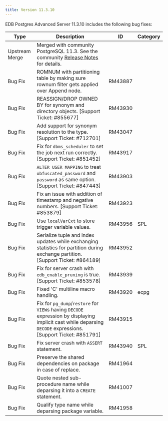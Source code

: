 ```yaml
---
title: Version 11.3.10
---
```


EDB Postgres Advanced Server 11.3.10 includes the following bug fixes:

| Type           | Description                                                                                                                                                                            | ID     | Category      | 
| -------------- | -------------------------------------------------------------------------------------------------------------------------------------------------------------------------------------- | ------ | ------------- |
| Upstream Merge | Merged with community PostgreSQL 11.3. See the community [Release Notes](https://www.postgresql.org/docs/11/release-11-3.html) for details.                                          |        |               |
| Bug&nbsp;Fix | ROMNUM with partitioning table by making sure rownum filter gets applied over Append node. | RM43887 |  |
| Bug Fix | REASSIGN/DROP OWNED BY for synonym and directory objects. [Support Ticket: #855677] | RM43930 |  |
| Bug Fix | Add support for synonym resolution to the type. [Support Ticket: #712701] | RM43047 |  |
| Bug Fix | Fix for `dbms_scheduler` to set the job next run correctly. [Support Ticket: #851452] | RM43917 |  |
| Bug Fix | `ALTER USER MAPPING` to treat `obfuscated_password` and `password` as same option. [Support Ticket: #847443] | RM43903 |  |
| Bug Fix | Fix an issue with addition of timestamp and negative numbers. [Support Ticket: #853879] | RM43923 |  |
| Bug Fix | Use `localVarCxt` to store trigger variable values. | RM43956 | SPL |
| Bug Fix | Serialize tuple and index updates while exchanging statistics for partition during exchange partition. [Support Ticket: #864189] | RM43952 |  |
| Bug Fix | Fix for server crash with `edb_enable_pruning` is true. [Support Ticket: #853578] | RM43939 |  |
| Bug Fix | Fixed 'C' multiline macro handling. | RM43920 | ecpg |
| Bug Fix | Fix for `pg_dump`/`restore` for `VIEW`s having `DECODE` expression by displaying implicit cast while deparsing `DECODE` expressions. [Support Ticket: #851791] | RM43915 |  |
| Bug Fix | Fix server crash with `ASSERT` statement. | RM43940 | SPL |
| Bug Fix | Preserve the shared dependencies on package in case of replace. | RM41964 |  |
| Bug Fix | Quote nested sub-procedure name while deparsing it into a `CREATE` statement. | RM41007 |  |
| Bug Fix | Qualify type name while deparsing package variable. | RM41958 |  |